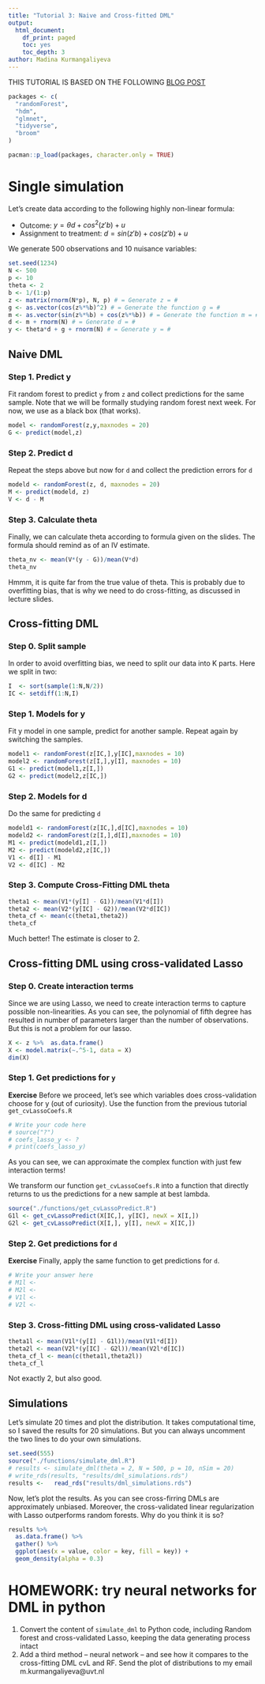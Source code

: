 ```yaml
---
title: "Tutorial 3: Naive and Cross-fitted DML"
output:
  html_document:
    df_print: paged
    toc: yes
    toc_depth: 3
author: Madina Kurmangaliyeva
---
```

THIS TUTORIAL IS BASED ON THE FOLLOWING [BLOG POST](https://www.r-bloggers.com/cross-fitting-double-machine-learning-estimator/)

```r
packages <- c(
  "randomForest",
  "hdm",
  "glmnet",
  "tidyverse",
  "broom"
)

pacman::p_load(packages, character.only = TRUE)
```


# Single simulation

Let's create data according to the following highly non-linear formula:

* Outcome: $y = \theta d + cos^2 ( z'b) + u$
* Assignment to treatment: $d = sin(z'b) + cos(z'b) + u$

We generate 500 observations and 10 nuisance variables:

```r
set.seed(1234)
N <- 500
p <- 10
theta <- 2
b <- 1/(1:p) 
z <- matrix(rnorm(N*p), N, p) # = Generate z = #
g <- as.vector(cos(z%*%b)^2) # = Generate the function g = #
m <- as.vector(sin(z%*%b) + cos(z%*%b)) # = Generate the function m = #
d <- m + rnorm(N) # = Generate d = #
y <- theta*d + g + rnorm(N) # = Generate y = #
```

## Naive DML

### Step 1. Predict y

Fit random forest to predict `y` from `z` and collect predictions for the same sample. Note that we will be formally studying random forest next week. For now, we use as a black box (that works).

```r
model <- randomForest(z,y,maxnodes = 20)
G <- predict(model,z)
```


### Step 2. Predict d

Repeat the steps above but now for `d` and collect the prediction errors for `d`

```r
modeld <- randomForest(z, d, maxnodes = 20)
M <- predict(modeld, z)
V <- d - M
```

### Step 3. Calculate theta 

Finally, we can calculate theta according to formula given on the slides. The formula should remind as of an IV estimate.

```r
theta_nv <- mean(V*(y - G))/mean(V*d)
theta_nv
```

Hmmm, it is quite far from the true value of theta. This is probably due to overfitting bias, that is why we need to do cross-fitting, as discussed in lecture slides.

## Cross-fitting DML

### Step 0. Split sample

In order to avoid overfitting bias, we need to split our data into K parts. Here we split in two:

```r
I  <- sort(sample(1:N,N/2))
IC <- setdiff(1:N,I)
```

  
### Step 1. Models for y

Fit y model in one sample, predict for another sample. Repeat again by switching the samples.

```r
model1 <- randomForest(z[IC,],y[IC],maxnodes = 10)
model2 <- randomForest(z[I,],y[I], maxnodes = 10)
G1 <- predict(model1,z[I,])
G2 <- predict(model2,z[IC,])
```
  
### Step 2. Models for d
  
Do the same for predicting `d`

```r
modeld1 <- randomForest(z[IC,],d[IC],maxnodes = 10)
modeld2 <- randomForest(z[I,],d[I],maxnodes = 10)
M1 <- predict(modeld1,z[I,])
M2 <- predict(modeld2,z[IC,])
V1 <- d[I] - M1
V2 <- d[IC] - M2
```

### Step 3. Compute Cross-Fitting DML theta

```r
theta1 <- mean(V1*(y[I] - G1))/mean(V1*d[I])
theta2 <- mean(V2*(y[IC] - G2))/mean(V2*d[IC])
theta_cf <- mean(c(theta1,theta2))
theta_cf
```

Much better! The estimate is closer to 2.

## Cross-fitting DML using cross-validated Lasso

### Step 0. Create interaction terms

Since we are using Lasso, we need to create interaction terms to capture possible non-linearities. As you can see, the polynomial of fifth degree has resulted in number of parameters larger than the number of observations. But this is not a problem for our lasso.

```r
X <- z %>%  as.data.frame()
X <- model.matrix(~.^5-1, data = X)
dim(X)
```

### Step 1. Get predictions for `y`

**Exercise**  Before we proceed, let's see which variables does cross-validation choose for y (out of curiosity). Use the function from the previous tutorial `get_cvLassoCoefs.R`

```r
# Write your code here
# source("?")
# coefs_lasso_y <- ?
# print(coefs_lasso_y)

```


As you can see, we can approximate the complex function  with just few interaction terms!

We transform our function `get_cvLassoCoefs.R` into a function that directly returns to us the predictions for a new sample at best lambda.
```r
source("./functions/get_cvLassoPredict.R")
G1l <- get_cvLassoPredict(X[IC,], y[IC], newX = X[I,])
G2l <- get_cvLassoPredict(X[I,], y[I], newX = X[IC,])
```

### Step 2. Get predictions for `d`

**Exercise** Finally, apply the same function to get predictions for `d`.

```r
# Write your answer here
# M1l <- 
# M2l <- 
# V1l <- 
# V2l <- 
```


### Step 3. Cross-fitting DML using cross-validated Lasso

```r
theta1l <- mean(V1l*(y[I] - G1l))/mean(V1l*d[I])
theta2l <- mean(V2l*(y[IC] - G2l))/mean(V2l*d[IC])
theta_cf_l <- mean(c(theta1l,theta2l))
theta_cf_l 
```

Not exactly 2, but also good.

## Simulations 

Let's simulate 20 times and plot the distribution. It takes computational time, so I saved the results for 20 simulations. But you can always uncomment the two lines to do your own simulations.

```r
set.seed(555)
source("./functions/simulate_dml.R")
# results <- simulate_dml(theta = 2, N = 500, p = 10, nSim = 20)
# write_rds(results, "results/dml_simulations.rds")
results <-   read_rds("results/dml_simulations.rds")
```

Now, let's plot the results. As you can see cross-firring DMLs are approximately unbiased. Moreover, the cross-validated linear regularization with Lasso outperforms random forests. Why do you think it is so?

```r
results %>% 
  as.data.frame() %>% 
  gather() %>% 
  ggplot(aes(x = value, color = key, fill = key)) +
  geom_density(alpha = 0.3)
```

# HOMEWORK: try neural networks for DML in python

1) Convert the content of `simulate_dml` to Python code, including Random forest and cross-validated Lasso, keeping the data generating process intact
2) Add a third method -- neural network -- and see how it compares to the cross-fitting DML cvL and RF. Send the plot of distributions to my email m.kurmangaliyeva@uvt.nl




